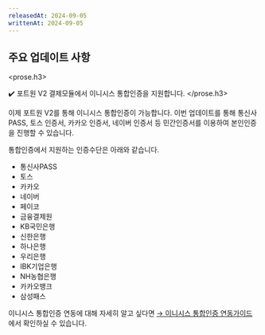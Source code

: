 ```yaml
---
releasedAt: 2024-09-05
writtenAt: 2024-09-05
---
```



## 주요 업데이트 사항

<prose.h3>
  <PaymentV2 />

  ✔️ 포트원 V2 결제모듈에서 이니시스 통합인증을 지원합니다.
</prose.h3>

이제 포트원 V2를 통해 이니시스 통합인증이 가능합니다.
이번 업데이트를 통해 통신사PASS, 토스 인증서, 카카오 인증서, 네이버 인증서 등 민간인증서를 이용하여
본인인증을 진행할 수 있습니다.

통합인증에서 지원하는 인증수단은 아래와 같습니다.

- 통신사PASS
- 토스
- 카카오
- 네이버
- 페이코
- 금융결제원
- KB국민은행
- 신한은행
- 하나은행
- 우리은행
- IBK기업은행
- NH농협은행
- 카카오뱅크
- 삼성패스

이니시스 통합인증 연동에 대해 자세히 알고 싶다면 [→ 이니시스 통합인증 연동가이드](/opi/ko/integration/pg/v2/inicis-unified-identity-verification?v=v2) 에서 확인하실 수 있습니다.
